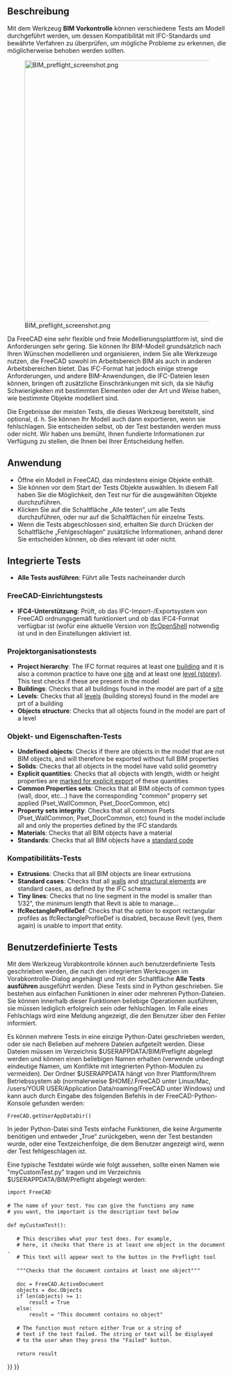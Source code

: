 <languages/>

{{Docnav/de
|[[Arch_Schedule/de|Terminplan]]
|[[BIM_TogglePanels/de|AnzeigenUmschalten]]
|[[BIM_Workbench/de|BIM]]
|IconL=Arch_Schedule.svg
|IconR=BIM_TogglePanels.svg
|IconC=Workbench_BIM.svg
}}

{{GuiCommand/de
|Name=BIM Preflight
|Name/de=BIM Vorabkontrolle
|MenuLocation=Manage → Vorabkontrollen...
|Workbenches=[[BIM_Workbench/de|BIM]]
}}

<span id="Description"></span>
==Beschreibung==

Mit dem Werkzeug '''BIM Vorkontrolle''' können verschiedene Tests am Modell durchgeführt werden, um dessen Kompatibilität mit IFC-Standards und bewährte Verfahren zu überprüfen, um mögliche Probleme zu erkennen, die möglicherweise behoben werden sollten.

[[Image:BIM preflight screenshot.png|600px]]

Da FreeCAD eine sehr flexible und freie Modellierungsplattform ist, sind die Anforderungen sehr gering. Sie können Ihr BIM-Modell grundsätzlich nach Ihren Wünschen modellieren und organisieren, indem Sie alle Werkzeuge nutzen, die FreeCAD sowohl im Arbeitsbereich BIM als auch in anderen Arbeitsbereichen bietet. Das IFC-Format hat jedoch einige strenge Anforderungen, und andere BIM-Anwendungen, die IFC-Dateien lesen können, bringen oft zusätzliche Einschränkungen mit sich, da sie häufig Schwierigkeiten mit bestimmten Elementen oder der Art und Weise haben, wie bestimmte Objekte modelliert sind.

Die Ergebnisse der meisten Tests, die dieses Werkzeug bereitstellt, sind optional, d. h. Sie können Ihr Modell auch dann exportieren, wenn sie fehlschlagen. Sie entscheiden selbst, ob der Test bestanden werden muss oder nicht. Wir haben uns bemüht, Ihnen fundierte Informationen zur Verfügung zu stellen, die Ihnen bei Ihrer Entscheidung helfen.

<span id="Usage"></span>
==Anwendung==

* Öffne ein Modell in FreeCAD, das mindestens einige Objekte enthält.
* Sie können vor dem Start der Tests Objekte auswählen. In diesem Fall haben Sie die Möglichkeit, den Test nur für die ausgewählten Objekte durchzuführen.
* Klicken Sie auf die Schaltfläche „Alle testen“, um alle Tests durchzuführen, oder nur auf die Schaltflächen für einzelne Tests.
* Wenn die Tests abgeschlossen sind, erhalten Sie durch Drücken der Schaltfläche „Fehlgeschlagen“ zusätzliche Informationen, anhand derer Sie entscheiden können, ob dies relevant ist oder nicht.

<span id="Builtin_tests"></span>
==Integrierte Tests==

* '''Alle Tests ausführen''': Führt alle Tests nacheinander durch

<span id="FreeCAD_setup_tests"></span>
===FreeCAD-Einrichtungstests===

* '''IFC4-Unterstützung''': Prüft, ob das IFC-Import-/Exportsystem von FreeCAD ordnungsgemäß funktioniert und ob das IFC4-Format verfügbar ist (wofür eine aktuelle Version von [[Arch IFC/de|IfcOpenShell]] notwendig ist und in den Einstellungen aktiviert ist.

<span id="Project_organization_tests"></span>
===Projektorganisationstests===

* '''Project hierarchy''': The IFC format requires at least one [[Arch Building|building]] and it is also a common practice to have one [[Arch Site|site]] and at least one [[Arch BuildingPart|level (storey)]]. This test checks if these are present in the model
* '''Buildings''': Checks that all buildings found in the model are part of a [[Arch Site|site]]
* '''Levels''': Checks that all [[Arch BuildingPart|levels]] (building storeys) found in the model are prt of a building
* '''Objects structure''': Checks that all objects found in the model are part of a level

<span id="Objects_&amp;_property_tests"></span>
===Objekt- und Eigenschaften-Tests===

* '''Undefined objects''': Checks if there are objects in the model that are not BIM objects, and will therefore be exported without full BIM properties
* '''Solids''': Checks that all objects in the model have valid solid geometry
* '''Explicit quantities''': Checks that all objects with length, width or height properties are [[BIM IfcQuantities|marked for explicit export]] of these quantities
* '''Common Properties sets''': Checks that all BIM objects of common types (wall, door, etc...) have the corresponding "common" properry set applied (Pset_WallCommon, Pset_DoorCommon, etc)
* '''Property sets integrity''': Checks that all common Psets (Pset_WallCommon, Pset_DoorCommon, etc) found in the model include all and only the properties defined by the IFC standards
* '''Materials''': Checks that all BIM objects have a material
* '''Standards''': Checks that all BIM objects have a [[BIM Classification|standard code]]

<span id="Compatibility_tests"></span>
===Kompatibilitäts-Tests===

* '''Extrusions''': Checks that all BIM objects are linear extrusions
* '''Standard cases''': Checks that all [[Arch Wall|walls]] and [[Arch Structure|structural elements]] are standard cases, as defined by the IFC schema
* '''Tiny lines''': Checks that no line segment in the model is smaller than 1/32", the minimum length that Revit is able to manage...
* '''IfcRectangleProfileDef''': Checks that the option to export rectangular profiles as IfcRectangleProfileDef is disabled, because Revit (yes, them again) is unable to import that entity.

<span id="Custom_tests"></span>
==Benutzerdefinierte Tests==

Mit dem Werkzeug Vorabkontrolle können auch benutzerdefinierte Tests geschrieben werden, die nach den integrierten Werkzeugen im Vorabkontrolle-Dialog angehängt und mit der Schaltfläche '''Alle Tests ausführen''' ausgeführt werden. Diese Tests sind in Python geschrieben. Sie bestehen aus einfachen Funktionen in einer oder mehreren Python-Dateien. Sie können innerhalb dieser Funktionen beliebige Operationen ausführen, sie müssen lediglich erfolgreich sein oder fehlschlagen. Im Falle eines Fehlschlags wird eine Meldung angezeigt, die den Benutzer über den Fehler informiert.

Es können mehrere Tests in eine einzige Python-Datei geschrieben werden, oder sie nach Belieben auf mehrere Dateien aufgeteilt werden. Diese Dateien müssen im Verzeichnis $USERAPPDATA/BIM/Preflight abgelegt werden und können einen beliebigen Namen erhalten (verwende unbedingt eindeutige Namen, um Konflikte mit integrierten Python-Modulen zu vermeiden). Der Ordner $USERAPPDATA hängt von Ihrer Plattform/Ihrem Betriebssystem ab (normalerweise $HOME/.FreeCAD unter Linux/Mac, /users/YOUR USER/Application Data/roaming/FreeCAD unter Windows) und kann auch durch Eingabe des folgenden Befehls in der FreeCAD-Python-Konsole gefunden werden:

 FreeCAD.getUserAppDataDir()

In jeder Python-Datei sind Tests einfache Funktionen, die keine Argumente benötigen und entweder „True“ zurückgeben, wenn der Test bestanden wurde, oder eine Textzeichenfolge, die dem Benutzer angezeigt wird, wenn der Test fehlgeschlagen ist.

Eine typische Testdatei würde wie folgt aussehen, sollte einen Namen wie "myCustomTest.py" tragen und im Verzeichnis $USERAPPDATA/BIM/Preflight abgelegt werden:

 import FreeCAD
 
 # The name of your test. You can give the functions any name
 # you want, the important is the description text below
 
 def myCustomTest():
 
    # This describes what your test does. For example,
    # here, it checks that there is at least one object in the document.
    # This text will appear next to the button in the Preflight tool
 
    """Checks that the document contains at least one object"""
 
    doc = FreeCAD.ActiveDocument
    objects = doc.Objects
    if len(objects) >= 1:
        result = True
    else:
        result = "This document contains no object"
 
    # The function must return either True or a string of
    # text if the test failed. The string or text will be displayed
    # to the user when they press the "Failed" button.
 
    return result


{{Docnav/de
|[[Arch_Schedule/de|Terminplan]]
|[[BIM_TogglePanels/de|AnzeigenUmschalten]]
|[[BIM_Workbench/de|BIM]]
|IconL=Arch_Schedule.svg
|IconR=BIM_TogglePanels.svg
|IconC=Workbench_BIM.svg
}}

{{BIM_Tools_navi{{#translation:}}}}
{{Userdocnavi{{#translation:}}}}